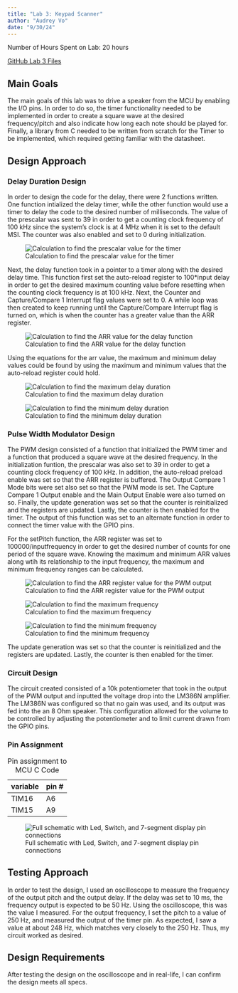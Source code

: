 ```yaml
---
title: "Lab 3: Keypad Scanner"
author: "Audrey Vo"
date: "9/30/24"
---
```


Number of Hours Spent on Lab: 20 hours

[GitHub Lab 3 Files](https://github.com/audreyvo23/e155-lab4)

## Main Goals
The main goals of this lab was to drive a speaker from the MCU by enabling the I/O pins. In order to do so, the timer functionality needed to be implemented in order to create a square wave at the desired frequency/pitch and also indicate how long each note should be played for. Finally, a library from C needed to be written from scratch for the Timer to be implemented, which required getting familiar with the datasheet.

## Design Approach

### Delay Duration Design
In order to design the code for the delay, there were 2 functions written. One function intialized the delay timer, while the other function would use a timer to delay the code to the desired number of milliseconds. The value of the prescalar was sent to 39 in order to get a counting clock frequency of 100 kHz since the system's clock is at 4 MHz when it is set to the default MSI. The counter was also enabled and set to 0 during initialization.

![Calculation to find the prescalar value for the timer](images/prescalercalc.png)

Next, the delay function took in a pointer to a timer along with the desired delay time. This function first set the auto-reload register to 100*input delay in order to get the desired maximum counting value before resetting when the counting clock frequency is at 100 kHz. Next, the Counter and Capture/Compare 1 Interrupt flag values were set to 0. A while loop was then created to keep running until the Capture/Compare Interrupt flag is turned on, which is when the counter has a greater value than the ARR register.

![Calculation to find the ARR value for the delay function](images/delayarr.png)

Using the equations for the arr value, the maximum and minimum delay values could be found by using the maximum and minimum values that the auto-reload register could hold. 

![Calculation to find the maximum delay duration](images/maxarr.png)

![Calculation to find the minimum delay duration](images/minarr.png)

### Pulse Width Modulator Design 
The PWM design consisted of a function that initialized the PWM timer and a function that produced a square wave at the desired frequency. In the initialization funtion, the prescalar was also set to 39 in order to get a counting clock frequency of 100 kHz. In addition, the auto-reload preload enable was set so that the ARR register is buffered. The Output Compare 1 Mode bits were set also set so that the PWM mode is set. The Capture Compare 1 Output enable and the Main Output Enable were also turned on so. Finally, the update generation was set so that the counter is reinitialized and the registers are updated. Lastly, the counter is then enabled for the timer. The output of this function was set to an alternate function in order to connect the timer value with the GPIO pins. 

For the setPitch function, the ARR register was set to 100000/inputfrequency in order to get the desired number of counts for one period of the square wave.
Knowing the maximum and minimum ARR values along wtih its relationship to the input frequency, the maximum and minimum frequency ranges can be calculated.

![Calculation to find the ARR register value for the PWM output](images/pwmarr.png)

![Calculation to find the maximum frequency](images/maxpitch.png)

![Calculation to find the minimum frequency](images/minpitch.png)

The update generation was set so that the counter is reinitialized and the registers are updated. Lastly, the counter is then enabled for the timer. 

### Circuit Design
The circuit created consisted of a 10k potentiometer that took in the output of the PWM output and inputted the voltage drop into the LM386N amplifier. The LM386N was configured so that no gain was used, and its output was fed into the an 8 Ohm speaker. This configuration allowed for the volume to be controlled by adjusting the potentiometer and to limit current drawn from the GPIO pins. 

### Pin Assignment

| variable| pin # |
|---------|:------|
| TIM16   |   A6  |  
| TIM15   |   A9  |   

: Pin assignment to MCU C Code

![Full schematic with Led, Switch, and 7-segment display pin connections](images/schematiclab4.png)


## Testing Approach
In order to test the design, I used an oscilloscope to measure the frequency of the output pitch and the output delay. If the delay was set to 10 ms, the frequency output is expected to be 50 Hz. Using the oscilloscope, this was the value I measured. For the output frequency, I set the pitch to a value of 250 Hz, and measured the output of the timer pin. As expected, I saw a value at about 248 Hz, which matches very closely to the 250 Hz. Thus, my circuit worked as desired.

## Design Requirements
After testing the design on the oscilloscope and in real-life, I can confirm the design meets all specs.


